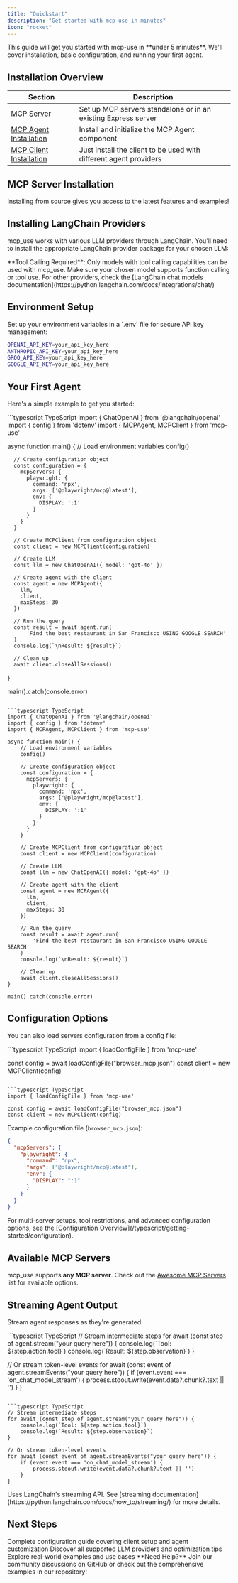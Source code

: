 ```yaml
---
title: "Quickstart"
description: "Get started with mcp-use in minutes"
icon: "rocket"
---
```


<Info>
This guide will get you started with mcp-use in **under 5 minutes**. We'll cover installation, basic configuration, and running your first agent.
</Info>

## Installation Overview

| Section | Description |
|---------|-------------|
| [MCP Server](#mcp-server-installation) | Set up MCP servers standalone or in an existing Express server |
| [MCP Agent Installation](#mcp-agent-installation) | Install and initialize the MCP Agent component |
| [MCP Client Installation](#mcp-client-installation) | Just install the client to be used with different agent providers |

## MCP Server Installation



<Tip>
Installing from source gives you access to the latest features and examples!
</Tip>

## Installing LangChain Providers

mcp_use works with various LLM providers through LangChain. You'll need to install the appropriate LangChain provider package for your chosen LLM:



<Warning>
**Tool Calling Required**: Only models with tool calling capabilities can be used with mcp_use. Make sure your chosen model supports function calling or tool use.
</Warning>

<Tip>
For other providers, check the [LangChain chat models documentation](https://python.langchain.com/docs/integrations/chat/)
</Tip>

## Environment Setup

<Note>
Set up your environment variables in a `.env` file for secure API key management:
</Note>

```bash .env
OPENAI_API_KEY=your_api_key_here
ANTHROPIC_API_KEY=your_api_key_here
GROQ_API_KEY=your_api_key_here
GOOGLE_API_KEY=your_api_key_here
```

## Your First Agent

Here's a simple example to get you started:

<CodeGroup>
```typescript TypeScript
  import { ChatOpenAI } from '@langchain/openai'
  import { config } from 'dotenv'
  import { MCPAgent, MCPClient } from 'mcp-use'

  async function main() {
      // Load environment variables
      config()

      // Create configuration object
      const configuration = {
        mcpServers: {
          playwright: {
            command: 'npx',
            args: ['@playwright/mcp@latest'],
            env: {
              DISPLAY: ':1'
            }
          }
        }
      }

      // Create MCPClient from configuration object
      const client = new MCPClient(configuration)

      // Create LLM
      const llm = new ChatOpenAI({ model: 'gpt-4o' })

      // Create agent with the client
      const agent = new MCPAgent({
        llm,
        client,
        maxSteps: 30
      })

      // Run the query
      const result = await agent.run(
          'Find the best restaurant in San Francisco USING GOOGLE SEARCH'
      )
      console.log(`\nResult: ${result}`)

      // Clean up
      await client.closeAllSessions()
  }

  main().catch(console.error)
  ```

```typescript TypeScript
  import { ChatOpenAI } from '@langchain/openai'
  import { config } from 'dotenv'
  import { MCPAgent, MCPClient } from 'mcp-use'

  async function main() {
      // Load environment variables
      config()

      // Create configuration object
      const configuration = {
        mcpServers: {
          playwright: {
            command: 'npx',
            args: ['@playwright/mcp@latest'],
            env: {
              DISPLAY: ':1'
            }
          }
        }
      }

      // Create MCPClient from configuration object
      const client = new MCPClient(configuration)

      // Create LLM
      const llm = new ChatOpenAI({ model: 'gpt-4o' })

      // Create agent with the client
      const agent = new MCPAgent({
        llm,
        client,
        maxSteps: 30
      })

      // Run the query
      const result = await agent.run(
          'Find the best restaurant in San Francisco USING GOOGLE SEARCH'
      )
      console.log(`\nResult: ${result}`)

      // Clean up
      await client.closeAllSessions()
  }

  main().catch(console.error)
  ```
</CodeGroup>

## Configuration Options

You can also load servers configuration from a config file:

<CodeGroup>
```typescript TypeScript
  import { loadConfigFile } from 'mcp-use'

  const config = await loadConfigFile("browser_mcp.json")
  const client = new MCPClient(config)
  ```

```typescript TypeScript
  import { loadConfigFile } from 'mcp-use'

  const config = await loadConfigFile("browser_mcp.json")
  const client = new MCPClient(config)
  ```
</CodeGroup>

Example configuration file (`browser_mcp.json`):

```json
{
  "mcpServers": {
    "playwright": {
      "command": "npx",
      "args": ["@playwright/mcp@latest"],
      "env": {
        "DISPLAY": ":1"
      }
    }
  }
}
```

<Tip>
For multi-server setups, tool restrictions, and advanced configuration options, see the [Configuration Overview](/typescript/getting-started/configuration).
</Tip>


## Available MCP Servers

mcp_use supports **any MCP server**. Check out the [Awesome MCP Servers](https://github.com/punkpeye/awesome-mcp-servers) list for available options.

## Streaming Agent Output

Stream agent responses as they're generated:

<CodeGroup>
```typescript TypeScript
  // Stream intermediate steps
  for await (const step of agent.stream("your query here")) {
      console.log(`Tool: ${step.action.tool}`)
      console.log(`Result: ${step.observation}`)
  }

  // Or stream token-level events
  for await (const event of agent.streamEvents("your query here")) {
      if (event.event === 'on_chat_model_stream') {
          process.stdout.write(event.data?.chunk?.text || '')
      }
  }
  ```

```typescript TypeScript
  // Stream intermediate steps
  for await (const step of agent.stream("your query here")) {
      console.log(`Tool: ${step.action.tool}`)
      console.log(`Result: ${step.observation}`)
  }

  // Or stream token-level events
  for await (const event of agent.streamEvents("your query here")) {
      if (event.event === 'on_chat_model_stream') {
          process.stdout.write(event.data?.chunk?.text || '')
      }
  }
  ```
</CodeGroup>

<Tip>
Uses LangChain's streaming API. See [streaming documentation](https://python.langchain.com/docs/how_to/streaming/) for more details.
</Tip>


## Next Steps

<CardGroup cols={3}>
  <Card title="Configuration" icon="gear" href="/typescript/getting-started/configuration">
    Complete configuration guide covering client setup and agent customization
  </Card>
  <Card title="LLM Integration" icon="brain" href="/typescript/agent/llm-integration">
    Discover all supported LLM providers and optimization tips
  </Card>
  <Card title="Examples" icon="code" href="https://github.com/mcp-use/mcp-use/tree/main/examples">
    Explore real-world examples and use cases
  </Card>
</CardGroup>

<Tip>
**Need Help?** Join our community discussions on GitHub or check out the comprehensive examples in our repository!
</Tip>
